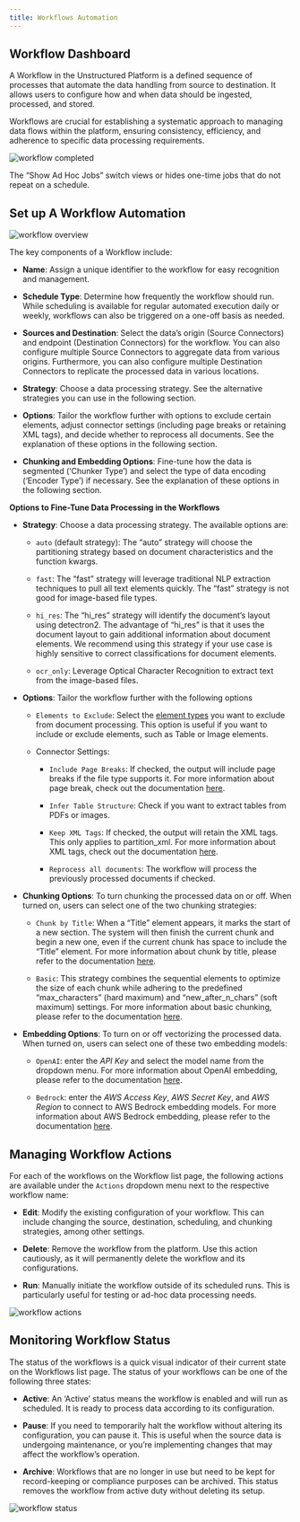 ```yaml
---
title: Workflows Automation 
---
```


## Workflow Dashboard

A Workflow in the Unstructured Platform is a defined sequence of processes that automate the data handling from source to destination. It allows users to configure how and when data should be ingested, processed, and stored.

Workflows are crucial for establishing a systematic approach to managing data flows within the platform, ensuring consistency, efficiency, and adherence to specific data processing requirements.

![workflow completed](img/platform/03b-Workflow-completed.png)

<Note>

The “Show Ad Hoc Jobs” switch views or hides one-time jobs that do not repeat on a schedule.
</Note>
## Set up A Workflow Automation

![workflow overview](img/platform/03a-Workflow-overview.png)

The key components of a Workflow include:

*   **Name**: Assign a unique identifier to the workflow for easy recognition and management.
    
*   **Schedule Type**: Determine how frequently the workflow should run. While scheduling is available for regular automated execution daily or weekly, workflows can also be triggered on a one-off basis as needed.
    
*   **Sources and Destination**: Select the data’s origin (Source Connectors) and endpoint (Destination Connectors) for the workflow. You can also configure multiple Source Connectors to aggregate data from various origins. Furthermore, you can also configure multiple Destination Connectors to replicate the processed data in various locations.
    
*   **Strategy**: Choose a data processing strategy. See the alternative strategies you can use in the following section.
    
*   **Options**: Tailor the workflow further with options to exclude certain elements, adjust connector settings (including page breaks or retaining XML tags), and decide whether to reprocess all documents. See the explanation of these options in the following section.
    
*   **Chunking and Embedding Options**: Fine-tune how the data is segmented (‘Chunker Type’) and select the type of data encoding (‘Encoder Type’) if necessary. See the explanation of these options in the following section.
    

**Options to Fine-Tune Data Processing in the Workflows**

*   **Strategy**: Choose a data processing strategy. The available options are:
    
    *   `auto` (default strategy): The “auto” strategy will choose the partitioning strategy based on document characteristics and the function kwargs.
        
    *   `fast`: The “fast” strategy will leverage traditional NLP extraction techniques to pull all text elements quickly. The “fast” strategy is not good for image-based file types.
        
    *   `hi_res`: The “hi\_res” strategy will identify the document’s layout using detectron2. The advantage of “hi\_res” is that it uses the document layout to gain additional information about document elements. We recommend using this strategy if your use case is highly sensitive to correct classifications for document elements.
        
    *   `ocr_only`: Leverage Optical Character Recognition to extract text from the image-based files.
        
*   **Options**: Tailor the workflow further with the following options
    
    *   `Elements to Exclude`: Select the [element types](/open-source/introduction/overview) you want to exclude from document processing. This option is useful if you want to include or exclude elements, such as Table or Image elements.
        
    *   Connector Settings:
        
        *   `Include Page Breaks`: If checked, the output will include page breaks if the file type supports it. For more information about page break, check out the documentation [here](/api-reference/api-services/api-parameters#include-page-breaks).
            
        *   `Infer Table Structure`: Check if you want to extract tables from PDFs or images.
            
        *   `Keep XML Tags`: If checked, the output will retain the XML tags. This only applies to partition\_xml. For more information about XML tags, check out the documentation [here](/api-reference/api-services/api-parameters#xml-keep-tags).
            
        *   `Reprocess all documents`: The workflow will process the previously processed documents if checked.
            
*   **Chunking Options**: To turn chunking the processed data on or off. When turned on, users can select one of the two chunking strategies:
    
    *   `Chunk by Title`: When a “Title” element appears, it marks the start of a new section. The system will then finish the current chunk and begin a new one, even if the current chunk has space to include the “Title” element. For more information about chunk by title, please refer to the documentation [here](/open-source/core-functionality/chunking#by-title-chunking-strategy).
        
    *   `Basic`: This strategy combines the sequential elements to optimize the size of each chunk while adhering to the predefined “max\_characters” (hard maximum) and “new\_after\_n\_chars” (soft maximum) settings. For more information about basic chunking, please refer to the documentation [here](/open-source/core-functionality/chunking#basic-chunking-strategy).
        
*   **Embedding Options**: To turn on or off vectorizing the processed data. When turned on, users can select one of these two embedding models:
    
    *   `OpenAI`: enter the _API Key_ and select the model name from the dropdown menu. For more information about OpenAI embedding, please refer to the documentation [here](/open-source/core-functionality/embedding#openaiembeddingencoder).
        
    *   `Bedrock`: enter the _AWS Access Key_, _AWS Secret Key_, and _AWS Region_ to connect to AWS Bedrock embedding models. For more information about AWS Bedrock embedding, please refer to the documentation [here](/open-source/core-functionality/embedding#bedrockembeddingencoder).
        

## Managing Workflow Actions

For each of the workflows on the Workflow list page, the following actions are available under the `Actions` dropdown menu next to the respective workflow name:

*   **Edit**: Modify the existing configuration of your workflow. This can include changing the source, destination, scheduling, and chunking strategies, among other settings.
    
*   **Delete**: Remove the workflow from the platform. Use this action cautiously, as it will permanently delete the workflow and its configurations.
    
*   **Run**: Manually initiate the workflow outside of its scheduled runs. This is particularly useful for testing or ad-hoc data processing needs.
    

![workflow actions](img/platform/03c-Workflows-Actions.png)

## Monitoring Workflow Status

The status of the workflows is a quick visual indicator of their current state on the Workflows list page. The status of your workflows can be one of the following three states:

*   **Active**: An ‘Active’ status means the workflow is enabled and will run as scheduled. It is ready to process data according to its configuration.
    
*   **Pause**: If you need to temporarily halt the workflow without altering its configuration, you can pause it. This is useful when the source data is undergoing maintenance, or you’re implementing changes that may affect the workflow’s operation.
    
*   **Archive**: Workflows that are no longer in use but need to be kept for record-keeping or compliance purposes can be archived. This status removes the workflow from active duty without deleting its setup.
    

![workflow status](img/platform/03d-Workflows-Status.png)